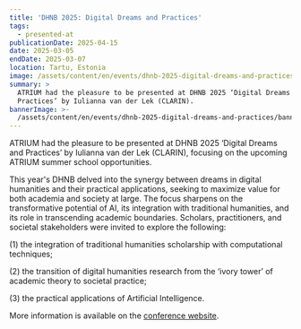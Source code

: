 ```yaml
---
title: 'DHNB 2025: Digital Dreams and Practices'
tags:
  - presented-at
publicationDate: 2025-04-15
date: 2025-03-05
endDate: 2025-03-07
location: Tartu, Estonia
image: /assets/content/en/events/dhnb-2025-digital-dreams-and-practices/image.jpg
summary: >
  ATRIUM had the pleasure to be presented at DHNB 2025 ‘Digital Dreams and
  Practices’ by Iulianna van der Lek (CLARIN).
bannerImage: >-
  /assets/content/en/events/dhnb-2025-digital-dreams-and-practices/bannerImage.png
---
```

ATRIUM had the pleasure to be presented at DHNB 2025 ‘Digital Dreams and Practices’ by Iulianna van der Lek (CLARIN), focusing on the upcoming ATRIUM summer school opportunities.&#x20;

This year's DHNB delved into the synergy between dreams in digital humanities and their practical applications, seeking to maximize value for both academia and society at large. The focus sharpens on the transformative potential of AI, its integration with traditional humanities, and its role in transcending academic boundaries. Scholars, practitioners, and societal stakeholders were invited to explore the following:

(1) the integration of traditional humanities scholarship with computational techniques;

(2) the transition of digital humanities research from the ‘ivory tower’ of academic theory to societal practice;

(3) the practical applications of Artificial Intelligence.

More information is available on the [conference website](https://dhnb.eu/conferences/dhnb2025/).&#x20;
